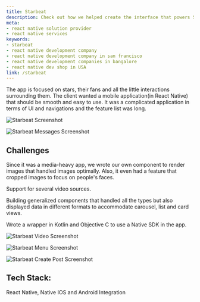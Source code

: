 ```yaml
---
title: Starbeat
description: Check out how we helped create the interface that powers Starbeat - an entertainment space focused on stars and fans. Get the best React Native developers to build your product!
meta:
- react native solution provider
- react native services
keywords:
- starbeat
- react native development company
- react native development company in san francisco
- react native development companies in bangalore
- react native dev shop in USA
link: /starbeat
---
```


The app is focused on stars, their fans and all the little interactions surrounding them. The client wanted a mobile application(in React Native) that should be smooth and easy to use. It was a complicated application in terms of UI and navigations and the feature list was long.

![Starbeat Screenshot](./images/Homepage.png)

![Starbeat Messages Screenshot](./images/Messages.png)

## Challenges
Since it was a media-heavy app, we wrote our own component to render images that handled images optimally. Also, it even had a feature that cropped images to focus on people's faces.

Support for several video sources.

Building generalized components that handled all the types but also displayed data in different formats to accommodate carousel, list and card views.

Wrote a wrapper in Kotlin and Objective C to use a Native SDK in the app.

![Starbeat Video Screenshot](./images/Video.png)

![Starbeat Menu Screenshot](./images/Share.png)

![Starbeat Create Post Screenshot](./images/Create-Post.png)

## Tech Stack:

React Native, Native IOS and Android Integration